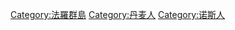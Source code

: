 [[Category:法羅群島|Category:法羅群島]]
[[Category:丹麦人|Category:丹麦人]]
[[Category:诺斯人|Category:诺斯人]]

{{Commonscat|People of the Faroe Islands}}